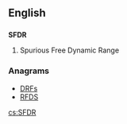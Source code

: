 ==English==

==={{initialism-old|en}}===

'''SFDR'''
# Spurious Free Dynamic Range

===Anagrams===
* [[DRFs#English|DRFs]]
* [[RFDS#English|RFDS]]

[[cs:SFDR]]